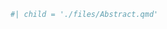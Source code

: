 <!-- Information for title page -->
\author{Timothy Ruel}
\title{Proposal for an Adjusted Numerical Approximation to the Integrated Likelihood Function}
\degree{DOCTOR OF PHILOSOPHY}
\field{Statistics} 
\graduationmonth{September}
\graduationyear{2023}

\abstract	

```r
#| child = './files/Abstract.qmd'
```

\renewcommand\contentsname{Table of Contents}
\hypersetup{linkcolor=black}
\tableofcontents		 
		